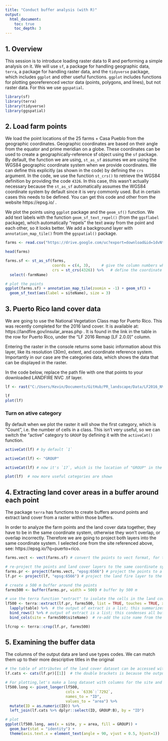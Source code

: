 ```yaml
---
title: "Conduct buffer analysis (with R)"
output:
  html_document:
    toc: true
    toc_depth: 3
---
```


## 1. Overview

This session is to introduce loading raster data to R and performing a simple analysis on it. We will use `sf`, a package for handling geographic data, `terra`, a package for handling raster data, and the `tidyverse` package, which includes `ggplot` and other useful functions. `ggplot` includes functions for plotting georeferenced vector data (points, polygons, and lines), but not raster data. For this we use `ggspatial`.

```r
library(sf)
library(terra)
library(tidyverse)
library(ggspatial)

```

## 2. Load farm points

We load the point locations of the 25 farms + Casa Pueblo from the geographic coordinates. Geographic coordinates are based on their angle from the equator and prime meridian on a globe. These coordinates can be used to create a geographically-reference sf object using the `sf` package. By default, the function we are using, `st_as_sf` assumes we are using the WGS84 geographic coordinate system when we provide coordinates. We can define this explicitly (as shown in the code) by defining the `crs` argument. In the code, we use the function `st_crs()` to retrieve the WGS84 definition by providing the code `4326`. In this case, this wasn't actually necessary because the `st_as_sf` automatically assumes the WGS84 coordinate system by default since it is very commonly used. But in certain cases this needs to be defined. You can get this code and other from the website https://epsg.io/ .

We plot the points using `ggplot` package and the `geom_sf()` function. We add text labels with the function `geom_sf_text_repel()` (from the `ggsflabel` package), which automatically "repels" the text away from the point and each other, so it looks better. We add a background layer with `annotation_map_tile()` from the `ggspatial()` package.

```r
farms <- read.csv("https://drive.google.com/uc?export=download&id=1dvNtK4ZrTTOdCIiYh9DzIgczzSSPP8yK")

head(farms)

farms.sf <- st_as_sf(farms,
                     coords = c(4, 3),     # give the column numbers where the x (longitude) and y (latitude) coordinates are located
                     crs = st_crs(4326)) %>%   # define the coordinate system. st_crs() is a function to retrieve the coordinate system by a code.
  select(-farmName)

# plot the points
ggplot(farms.sf) + annotation_map_tile(zoomin = -1) + geom_sf() +
  geom_sf_text(aes(label = siteName), size = 3)

```

## 3. Puerto Rico land cover data

We are going to use the National Vegetation Class map for Puerto Rico. This was recently completed for the 2016 land cover. It is available at: https://landfire.gov/insular_areas.php . It is found in the link in the table in the row for Puerto Rico, under the "LF 2016 Remap [LF 2.0.0]" column.

Entering the raster in the console returns some basic information about this layer, like its resolution (30m), extent, and coordinate reference system. Importantly in our case are the categories data, which shows the data that can be displayed in the raster.

In the code below, replace the path file with one that points to your downloaded LANDFIRE NVC .tif layer.

```r
lf <- rast("C:/Users/Kevin/Documents/GitHub/PR_landscape/Data/LF2016_NVC_200_PRVI/Tif/LV16_NVC_200.tif")

lf
plot(lf)
```

### Turn on ative category

By default when we plot the raster it will show the first category, which is "Count", i.e. the number of cells in a class. This isn't very useful, so we can switch the "active" category to `GROUP` by defining it with the `activeCat()` function.

```r
activeCat(lf) # by default `1` 

activeCat(lf) <- "GROUP"

activeCat(lf) # now it's `17`, which is the location of "GROUP" in the order of columns

plot(lf)  # now more useful categories are shown
```

## 4. Extracting land cover areas in a buffer around each point

The package `terra` has functions to create buffers around points and extract land cover from a raster within those buffers.

In order to analyze the farm points and the land cover data together, they have to be in the same coordinate system, otherwise they won't overlap, or overlap incorrectly. Therefore we are going to project both layers into the same coordinate system. I selected one from the site referenced above, see: https://epsg.io/?q=puerto+rico.

```r
farms.vect <- vect(farms.sf) # convert the points to vect format, for the terra package

# re-project the points and land cover layers to the same coordinate system
farms.pr <- project(farms.vect, "epsg:6566") # project the points to a PR projection
lf.pr <- project(lf, "epsg:6566") # project the land fire layer to the same PR projection

# create a 500 m buffer around the points
farms500 <- buffer(farms.pr, width = 500) # buffer by 500 m

# use the terra function "extract" to isolate the cells in the land cover layer that coincide with the 500 m buffers
lf500 <- terra::extract(lf.pr, farms500, list = TRUE, touches = TRUE, xy = TRUE) %>%
  lapply(table) %>%  # the output of extract is a list; this summarizes each buffer into a table (still in a list)
  bind_rows() %>% # output of extract is a list; this condenses all buffers into one table
  bind_cols(site = farms500$siteName)  # re-add the site name from the buffer layer

lfcrop <- terra::crop(lf.pr, farms500)

```

## 5. Examining the buffer data

The columns of the output data are land use types codes. We can match them up to their more descriptive titles in the original 

```r
# the table of attributes of the land cover dataset can be accessed with the "cats()" function
lf.cats <- cats(lf.pr)[[1]]  # the double brackets is because the output is a list consisting of only one dataframe. We just need to look at the dataframe, which we access using the double brackets.

# For plotting,let's make a long dataset with columns for the site and land cover type
lf500.long <- pivot_longer(lf500, 
                           cols = `6336`:`7292`,
                           names_to = "ID",
                           values_to = "area") %>%
  mutate(ID = as.numeric(ID)) %>%
  left_join(lf.cats %>% dplyr::select(ID, GROUP:B), by = "ID")

# plot
ggplot(lf500.long, aes(x = site, y = area, fill = GROUP)) + 
  geom_bar(stat = "identity") + 
  theme(axis.text.x = element_text(angle = 90, vjust = 0.5, hjust=1))

```